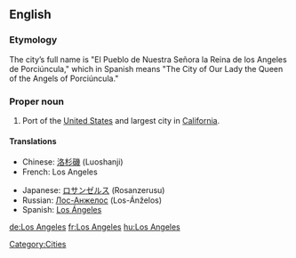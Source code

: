 {{wikipedia}}
==English==
{{rfap}}
===Etymology===
The city’s full name is "El Pueblo de Nuestra Señora la Reina de los Angeles de Porciúncula," which in Spanish means "The City of Our Lady the Queen of the Angels of Porciúncula."

===Proper noun===
# Port of the [[United States]] and largest city in [[California]].

====Translations====
{{top}}
*Chinese: [[洛杉磯]] (Luoshanji)
*French: Los Angeles
{{mid}}
*Japanese: [[ロサンゼルス]] (Rosanzerusu)
*Russian: [[Лос-Анжелос]] (Los-Ánželos) {{m}} {{s}}
*Spanish: [[Los Ángeles]] {{m}} {{s}}
{{bottom}}

[[Category:Cities]]

[[de:Los Angeles]]
[[fr:Los Angeles]]
[[hu:Los Angeles]]
